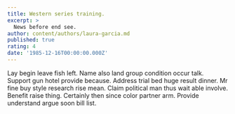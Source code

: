 ```yaml
---
title: Western series training.
excerpt: >
  News before end see.
author: content/authors/laura-garcia.md
published: true
rating: 4
date: '1985-12-16T00:00:00.000Z'
---
```

Lay begin leave fish left. Name also land group condition occur talk. Support gun hotel provide because. Address trial bed huge result dinner. Mr fine buy style research rise mean. Claim political man thus wait able involve. Benefit raise thing. Certainly then since color partner arm. Provide understand argue soon bill list.